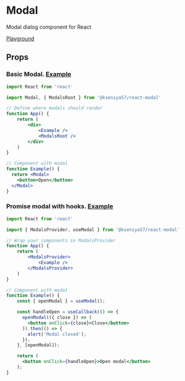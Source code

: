 


<Meta title="MDX/Modal" component={Modal} />

# Modal

Modal dialog component for React

[Playground](/Modal?path=/story/modal--playground)

## Props

<Props of={Modal} />

### Basic Modal. [Example](/Modal?path=/story/modal--basic-modal)

```jsx
import React from 'react'

import Modal, { ModalsRoot } from '@kseniya57/react-modal'

// Define where modals should render
function App() {
    return (
        <div>
            <Example />
            <ModalsRoot />
        </div>
    )
}

// Component with modal
function Example() {
  return <Modal>
    <button>Open</button>
  </Modal>
}
```

### Promise modal with hooks. [Example](/Modal?path=/story/modal--use-modal-hook)

```jsx
import React from 'react'

import { ModalsProvider, useModal } from '@kseniya57/react-modal'

// Wrap your components in ModalsProvider
function App() {
    return (
        <ModalsProvider>
            <Example />
        </ModalsProvider>
    )
}

// Component with modal
function Example() {
    const { openModal } = useModal();

    const handleOpen = useCallback(() => {
      openModal(({ close }) => (
        <button onClick={close}>Close</button>
      )).then(() => {
        alert('Modal closed');
      });
    }, [openModal]);

    return (
      <button onClick={handleOpen}>Open modal</button>
    );
}
```